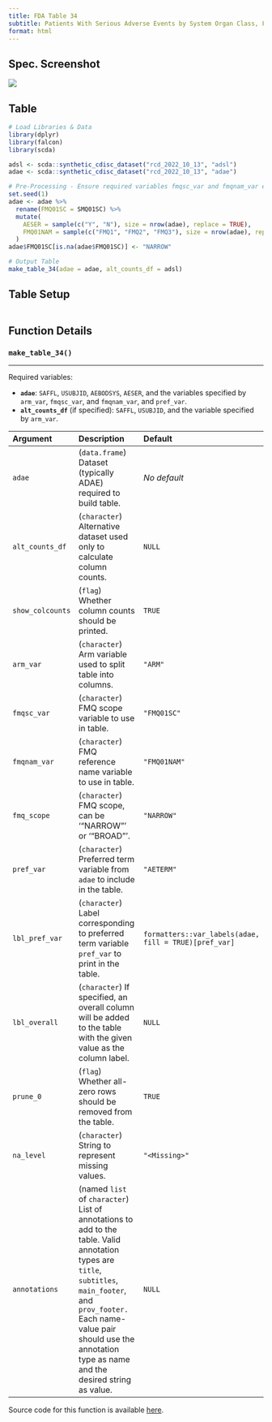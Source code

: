 ```yaml
---
title: FDA Table 34
subtitle: Patients With Serious Adverse Events by System Organ Class, FDA Medical Query (Narrow), and Preferred Term, Safety Population, Pooled Analysis (or Trial X)
format: html
---
```


::: panel-tabset
## Spec. Screenshot

![](../assets/images/screenshots/table_34.png){fig-align="center"}

## Table

```r
# Load Libraries & Data
library(dplyr)
library(falcon)
library(scda)

adsl <- scda::synthetic_cdisc_dataset("rcd_2022_10_13", "adsl")
adae <- scda::synthetic_cdisc_dataset("rcd_2022_10_13", "adae")

# Pre-Processing - Ensure required variables fmqsc_var and fmqnam_var exist in adae
set.seed(1)
adae <- adae %>%
  rename(FMQ01SC = SMQ01SC) %>%
  mutate(
    AESER = sample(c("Y", "N"), size = nrow(adae), replace = TRUE),
    FMQ01NAM = sample(c("FMQ1", "FMQ2", "FMQ3"), size = nrow(adae), replace = TRUE)
  )
adae$FMQ01SC[is.na(adae$FMQ01SC)] <- "NARROW"

# Output Table
make_table_34(adae = adae, alt_counts_df = adsl)
```

## Table Setup

```r
```

## Function Details

### `make_table_34()`

------------------------------------------------------------------------

Required variables:

-   **`adae`**: `SAFFL`, `USUBJID`, `AEBODSYS`, `AESER`, and the variables specified by `arm_var`, `fmqsc_var`, and `fmqnam_var`, and `pref_var`.
-   **`alt_counts_df`** (if specified): `SAFFL`, `USUBJID`, and the variable specified by `arm_var`.

| Argument         | Description                                                                                                                                                                                                                                            | Default                                               |
|:-----------------|:------------------------------------|:-----------------|
| `adae`           | (`data.frame`) Dataset (typically ADAE) required to build table.                                                                                                                                                                                       | *No default*  |
| `alt_counts_df`  | (`character`) Alternative dataset used only to calculate column counts.                                                                                                                                                                                | `NULL`                                                |
| `show_colcounts` | (`flag`) Whether column counts should be printed.                                                                                                                                                                                                      | `TRUE`                                                |
| `arm_var`        | (`character`) Arm variable used to split table into columns.                                                                                                                                                                                           | `"ARM"`                                               |
| `fmqsc_var`      | (`character`) FMQ scope variable to use in table.                                                                                                                                                                                                      | `"FMQ01SC"`                                           |
| `fmqnam_var`     | (`character`) FMQ reference name variable to use in table.                                                                                                                                                                                             | `"FMQ01NAM"`                                          |
| `fmq_scope`      | (`character`) FMQ scope, can be '"NARROW"' or '"BROAD"'.                                                                                                                                                                                               | `"NARROW"`                                            |
| `pref_var`       | (`character`) Preferred term variable from `adae` to include in the table.                                                                                                                                                                             | `"AETERM"`                                            |
| `lbl_pref_var`   | (`character`) Label corresponding to preferred term variable `pref_var` to print in the table.                                                                                                                                                         | `formatters::var_labels(adae, fill = TRUE)[pref_var]` |
| `lbl_overall`    | (`character`) If specified, an overall column will be added to the table with the given value as the column label.                                                                                                                                     | `NULL`                                                |
| `prune_0`        | (`flag`) Whether all-zero rows should be removed from the table.                                                                                                                                                                                       | `TRUE`                                                |
| `na_level`       | (`character`) String to represent missing values.                                                                                                                                                                                                      | `"<Missing>"`                                         |
| `annotations`    | (named `list` of `character`) List of annotations to add to the table. Valid annotation types are `title`, `subtitles`, `main_footer`, and `prov_footer.` Each name-value pair should use the annotation type as name and the desired string as value. | `NULL`                                       |

Source code for this function is available [here](https://github.com/pharmaverse/falcon/blob/main/R/fda-table_34.R).
:::

